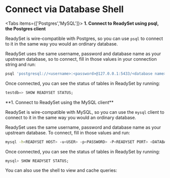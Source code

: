 
# Connect via Database Shell
<Tabs items={['Postgres','MySQL']}>
<Tab>
**1. Connect to ReadySet using psql, the Postgres client**

ReadySet is wire-compatible with Postgres, so you can use `psql` to connect to it in the same way you would an ordinary database.

ReadySet uses the same username, password and database name as your upstream database, so to connect, fill in those values in your connection string and run:

```sh
psql 'postgresql://<username>:<password>@127.0.0.1:5433/<database name>'
```

Once connected, you can see the status of tables in ReadySet by running:

```sql
testdb=> SHOW READYSET STATUS;
```
</Tab>
<Tab>
**1. Connect to ReadySet using the MySQL client**

ReadySet is wire-compatible with MySQL, so you can use the `mysql` client to connect to it in the same way you would an ordinary database.

ReadySet uses the same username, password and database name as your upstream database.  To connect, fill in those values and run:

```sh
mysql -h<READYSET HOST> -u<USER> -p<PASSWORD> -P<READYSET PORT> <DATABASE>
```

Once connected, you can see the status of tables in ReadySet by running:

```sql
mysql> SHOW READYSET STATUS;
```
</Tab>
</Tabs>
You can also use the shell to view and cache queries:
<Cards>
  <Card title="Creating a cache" href="/get-started/cache#0-creating-a-cache" />
</Cards>